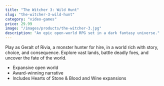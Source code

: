 ```yaml
---
title: "The Witcher 3: Wild Hunt"
slug: "the-witcher-3-wild-hunt"
category: "video-games"
price: 29.99
image: "/images/products/the-witcher-3.jpg"
description: "An epic open-world RPG set in a dark fantasy universe."
---
```


Play as Geralt of Rivia, a monster hunter for hire, in a world rich with story, choice, and consequence. Explore vast lands, battle deadly foes, and uncover the fate of the world.

- Expansive open world
- Award-winning narrative
- Includes Hearts of Stone & Blood and Wine expansions

